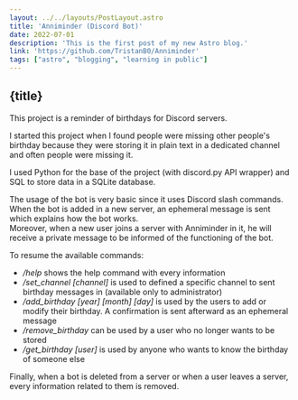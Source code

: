 ```yaml
---
layout: ../../layouts/PostLayout.astro
title: 'Anniminder (Discord Bot)'
date: 2022-07-01
description: 'This is the first post of my new Astro blog.'
link: 'https://github.com/TristanB0/Anniminder'
tags: ["astro", "blogging", "learning in public"]
---
```


## {title}

<p>This project is a reminder of birthdays for Discord servers.</p>
<p>I started this project when I found people were missing other people's birthday because they were storing it in plain text in a dedicated channel and often people were missing it.</p>
<p>I used Python for the base of the project (with discord.py API wrapper) and SQL to store data in a SQLite database.</p>
<p>The usage of the bot is very basic since it uses Discord slash commands.<br />
When the bot is added in a new server, an ephemeral message is sent which explains how the bot works.<br />
Moreover, when a new user joins a server with Anniminder in it, he will receive a private message to be informed of the functioning of the bot.</p>
<p>To resume the available commands:
<ul>
    <li><i>/help</i> shows the help command with every information</li>
    <li><i>/set_channel [channel]</i> is used to defined a specific channel to sent birthday messages in (available only to administrator)</li>
    <li><i>/add_birthday [year] [month] [day]</i> is used by the users to add or modify their birthday. A confirmation is sent afterward as an ephemeral message</li>
    <li><i>/remove_birthday</i> can be used by a user who no longer wants to be stored</li>
    <li><i>/get_birthday [user]</i> is used by anyone who wants to know the birthday of someone else</li>
</ul></p>
<p>Finally, when a bot is deleted from a server or when a user leaves a server, every information related to them is removed.</p>
